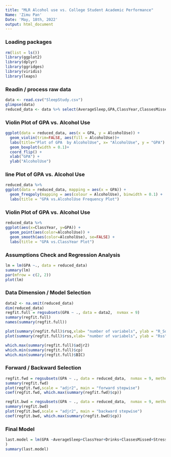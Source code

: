 ```yaml
---
title: "MLR Alcohol use vs. College Student Academic Performance"
Name: 'Zimu Pan'
Date: 'May, 18th, 2022' 
output: html_document
---
```


### Loading packages
```r
rm(list = ls())
library(ggplot2)
library(dplyr)
library(ggridges)
library(viridis)
library(leaps)
```

### Readin / process raw data
```r
data <- read.csv("SleepStudy.csv")
glimpse(data)
reduced_data <- data %>% select(AverageSleep,GPA,ClassYear,ClassesMissed,AlcoholUse,StressScore,DepressionScore,Happiness,AnxietyScore,Drinks,CognitionZscore)
```

### Violin Plot of GPA vs. Alcohol Use
```r
ggplot(data = reduced_data, aes(x = GPA, y = AlcoholUse)) + 
  geom_violin(trim=FALSE, aes(fill = AlcoholUse))+
  labs(title="Plot of GPA  by AlcoholUse", x= "AlcoholUse", y = "GPA") +
  geom_boxplot(width = 0.1)+
  coord_flip() +
  xlab("GPA") +
  ylab("AlcoholUse")
```

### line Plot of GPA vs. Alcohol Use
```r
reduced_data %>%
ggplot(data = reduced_data, mapping = aes(x = GPA)) + 
  geom_freqpoly(mapping = aes(colour = AlcoholUse), binwidth = 0.1) + 
  labs(title = "GPA vs.AlcoholUse Frequency Plot")
```

### Violin Plot of GPA vs. Alcohol Use
```r
reduced_data %>%
ggplot(aes(x=ClassYear, y=GPA)) +
  geom_point(aes(color=AlcoholUse)) + 
  geom_smooth(aes(color=AlcoholUse), se=FALSE) + 
  labs(title = "GPA vs.ClassYear Plot")
```

### Assumptions Check and Regression Analysis 
```r
lm = lm(GPA ~., data = reduced_data)
summary(lm)
par(mfrow = c(2, 2))
plot(lm)
```

### Data Dimension / Model Selection
```r
data2 <- na.omit(reduced_data)
dim(reduced_data)
regfit.full = regsubsets(GPA ~ ., data = data2,  nvmax = 9)
summary(regfit.full)
names(summary(regfit.full))

plot(summary(regfit.full)$rsq,xlab= "number of variabels", ylab = "R_Square", Type = "l")
plot(summary(regfit.full)$rss,xlab= "number of variabels", ylab = "Rss", Type = "l")
```
```r
which.max(summary(regfit.full)$adjr2)
which.min(summary(regfit.full)$cp)
which.min(summary(regfit.full)$BIC)
```

### Forward / Backward Selection
```r
regfit.fwd = regsubsets(GPA ~ ., data = reduced_data,  nvmax = 9, method = "forward")
summary(regfit.fwd)
plot(regfit.fwd,scale = "adjr2", main = "forward stepwise")
coef(regfit.fwd, which.max(summary(regfit.fwd)$cp))

regfit.bwd = regsubsets(GPA ~ ., data = reduced_data,  nvmax = 9, method = "backward")
summary(regfit.bwd)
plot(regfit.bwd,scale = "adjr2", main = "backward stepwise")
coef(regfit.bwd, which.max(summary(regfit.bwd)$cp))
```
### Final Model
```r
last.model = lm(GPA ~AverageSleep+ClassYear+Drinks+ClassesMissed+StressScore+DepressionScore+AnxietyScore, data=data2
)
summary(last.model)
```

